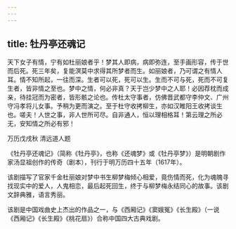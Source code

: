 ```yaml
---
---
---
```

title: 牡丹亭还魂记
---

天下女子有情，宁有如杜丽娘者乎！梦其人即病，病即弥连，至手画形容，传于世而后死。死三年矣，复能溟莫中求得其所梦者而生。如丽娘者，乃可谓之有情人耳。情不知所起，一往而深。生者可以死，死可以生。生而不可与死，死而不可复生者，皆非情之至也。梦中之情，何必非真？天于岂少梦中之人耶！必因荐枕而成亲，待挂冠而为密者，皆形骸之论也。传杜太守事者，仿佛晋武都守李仲文、广州守冯孝将儿女事。予稍为更而演之。至于杜守收拷柳生，亦如汉睢阳王收拷谈生也。嗟夫！人世之事，非人世所可尽。自非通人，恒以理相格耳！第云理之所必无，安知情之所必有邪！

万历戊戌秋 清远道人题


《牡丹亭还魂记》（简称《牡丹亭》，也称《还魂梦》或《牡丹亭梦》）是明朝剧作家汤显祖创作的传奇（剧本），刊行于明万历四十五年（1617年）。

该剧描写了官家千金杜丽娘对梦中书生柳梦梅倾心相爱，竟伤情而死，化为魂魄寻找现实中的爱人，人鬼相恋，最后起死回生，终于与柳梦梅永结同心的故事。该剧文辞典雅，语言秀丽。

该剧是中国戏曲史上杰出的作品之一，与《西厢记》《窦娥冤》《长生殿》（一说《西厢记》《长生殿》《桃花扇》）合称中国四大古典戏剧。